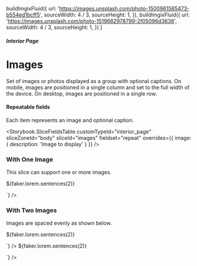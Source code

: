 


  buildImgixFluid({
    url: 'https://images.unsplash.com/photo-1500961585473-b554ed1bcff5',
    sourceWidth: 4 / 3,
    sourceHeight: 1,
  }),
  buildImgixFluid({
    url: 'https://images.unsplash.com/photo-1519662978799-2f05096d3636',
    sourceWidth: 4 / 3,
    sourceHeight: 1,
  })
]

<Meta title="Interior Pages/Images" component={InteriorPageBodyImages} />

##### Interior Page

# Images

Set of images or photos displayed as a group with optional captions. On mobile,
images are positioned in a single column and set to the full width of the
device. On desktop, images are positioned in a single row.

#### Repeatable fields

Each item represents an image and optional caption.

<Storybook.SliceFieldsTable
  customTypeId="interior_page"
  sliceZoneId="body"
  sliceId="images"
  fieldset="repeat"
  overrides={{ image: { description: 'Image to display' } }}
/>

### With One Image

This slice can support one or more images.

<Canvas withSource="none">
  <Story name="With One Image">
    <InteriorPageBodyImages nextSharesBg={false}>
      <InteriorPageBodyImages.Image
        imageFluid={images[0]}
        captionHTML={`<p>${faker.lorem.sentences(2)}</p>`}
      />
    </InteriorPageBodyImages>
  </Story>
</Canvas>

### With Two Images

Images are spaced evenly as shown below.

<Canvas withSource="none">
  <Story name="With Two Images">
    <InteriorPageBodyImages nextSharesBg={false}>
      <InteriorPageBodyImages.Image
        imageFluid={images[0]}
        captionHTML={`<p>${faker.lorem.sentences(2)}</p>`}
      />
      <InteriorPageBodyImages.Image
        imageFluid={images[1]}
        captionHTML={`<p>${faker.lorem.sentences(2)}</p>`}
      />
    </InteriorPageBodyImages>
  </Story>
</Canvas>
